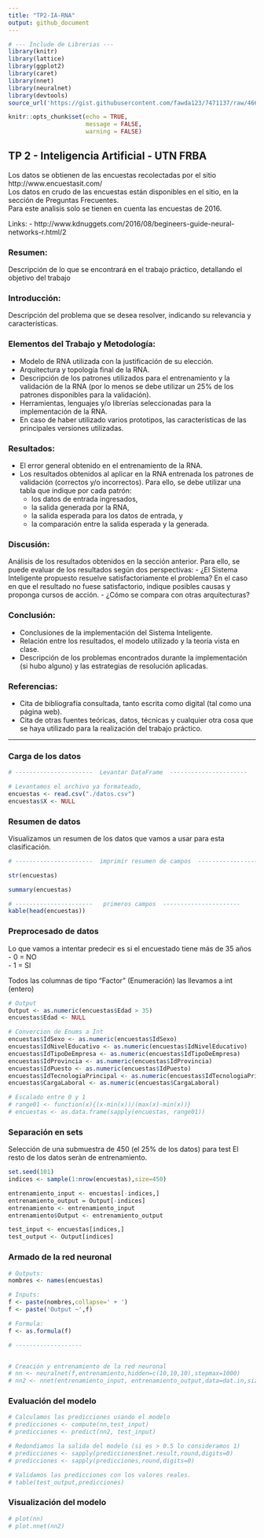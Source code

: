 ```yaml
---
title: "TP2-IA-RNA"
output: github_document
---
```


```r

# --- Include de Librerias --- 
library(knitr)
library(lattice)
library(ggplot2)
library(caret)
library(nnet)
library(neuralnet)
library(devtools)
source_url('https://gist.githubusercontent.com/fawda123/7471137/raw/466c1474d0a505ff044412703516c34f1a4684a5/nnet_plot_update.r')

knitr::opts_chunk$set(echo = TRUE,
                      message = FALSE,
                      warning = FALSE)


```

## TP 2 - Inteligencia Artificial - UTN FRBA


Los datos se obtienen de las encuestas recolectadas por el sitio http://www.encuestasit.com/  
Los datos en crudo de las encuestas están disponibles en el sitio, en la sección de Preguntas Frecuentes.  
Para este analisis solo se tienen en cuenta las encuestas de 2016.  

Links:
 - http://www.kdnuggets.com/2016/08/begineers-guide-neural-networks-r.html/2

### Resumen:
Descripción de lo que se encontrará en el trabajo práctico, detallando el objetivo del trabajo  

### Introducción:
Descripción del problema que se desea resolver, indicando su relevancia y características.

### Elementos del Trabajo y Metodología:

- Modelo de RNA utilizada con la justificación de su elección.
- Arquitectura y topología final de la RNA.
- Descripción de los patrones utilizados para el entrenamiento y la validación de la RNA (por lo menos se debe utilizar un 25% de los patrones disponibles para la validación).
- Herramientas, lenguajes y/o librerías seleccionadas para la implementación de la RNA.
- En caso de haber utilizado varios prototipos, las características de las principales versiones utilizadas.

### Resultados:

- El error general obtenido en el entrenamiento de la RNA.
- Los resultados obtenidos al aplicar en la RNA entrenada los patrones de validación (correctos y/o incorrectos). Para ello, se debe utilizar una tabla que indique por cada patrón:
  - los datos de entrada ingresados,
  - la salida generada por la RNA,
  - la salida esperada para los datos de entrada, y 
  - la comparación entre la salida esperada y la generada.

### Discusión:
Análisis de los resultados obtenidos en la sección anterior. Para ello, se puede
evaluar de los resultados según dos perspectivas:
 - ¿El Sistema Inteligente propuesto resuelve satisfactoriamente el problema? En el caso en que el resultado no fuese satisfactorio, indique posibles causas y proponga cursos de acción.
 - ¿Cómo se compara con otras arquitecturas?


### Conclusión:
 - Conclusiones de la implementación del Sistema Inteligente.
 - Relación entre los resultados, el modelo utilizado y la teoría vista en clase.
 - Descripción de los problemas encontrados durante la implementación (si hubo alguno) y las estrategias de resolución aplicadas.


### Referencias:
 - Cita de bibliografía consultada, tanto escrita como digital (tal como una página web).
 - Cita de otras fuentes teóricas, datos, técnicas y cualquier otra cosa que se haya utilizado para la realización del trabajo práctico.
 
 
***

### Carga de los datos  

```r
# ----------------------  Levantar DataFrame  ----------------------

# Levantamos el archivo ya formateado,
encuestas <- read.csv("./datos.csv")
encuestas$X <- NULL

```

### Resumen de datos

Visualizamos un resumen de los datos que vamos a usar para esta clasificación.

```r
# ----------------------  imprimir resumen de campos  ----------------------

str(encuestas)

summary(encuestas)

# ----------------------   primeros campos  ---------------------- 
kable(head(encuestas))

```

### Preprocesado de datos

Lo que vamos a intentar predecir es si el encuestado tiene más de 35 años  
 - 0 = NO  
 - 1 = SI  
 
Todos las columnas de tipo "Factor" (Enumeración) las llevamos a int (entero)

```r

# Output
Output <- as.numeric(encuestas$Edad > 35)
encuestas$Edad <- NULL

# Convercion de Enums a Int
encuestas$IdSexo <- as.numeric(encuestas$IdSexo)
encuestas$IdNivelEducativo <- as.numeric(encuestas$IdNivelEducativo)
encuestas$IdTipoDeEmpresa <- as.numeric(encuestas$IdTipoDeEmpresa)
encuestas$IdProvincia <- as.numeric(encuestas$IdProvincia)
encuestas$IdPuesto <- as.numeric(encuestas$IdPuesto)
encuestas$IdTecnologiaPrincipal <- as.numeric(encuestas$IdTecnologiaPrincipal)
encuestas$CargaLaboral <- as.numeric(encuestas$CargaLaboral)

# Escalado entre 0 y 1
# range01 <- function(x){(x-min(x))/(max(x)-min(x))}
# encuestas <- as.data.frame(sapply(encuestas, range01)) 

```

### Separación en sets

Selección de una submuestra de 450 (el 25% de los datos) para test
El resto de los datos seràn de entrenamiento.

```r

set.seed(101)
indices <- sample(1:nrow(encuestas),size=450)

entrenamiento_input <- encuestas[-indices,]
entrenamiento_output = Output[-indices]
entrenamiento <- entrenamiento_input
entrenamiento$Output <- entrenamiento_output

test_input <- encuestas[indices,]
test_output <- Output[indices]

```

### Armado de la red neuronal

```r

# Outputs:
nombres <- names(encuestas)

# Inputs:
f <- paste(nombres,collapse=' + ')
f <- paste('Output ~',f)

# Formula:
f <- as.formula(f)

# -------------------


# Creación y entrenamiento de la red neuronal
# nn <- neuralnet(f,entrenamiento,hidden=c(10,10,10),stepmax=1000)
# nn2 <- nnet(entrenamiento_input, entrenamiento_output,data=dat.in,size=10, maxit=10000, decay=0.001, reltol=FALSE)

```
### Evaluación del modelo

```r

# Calculamos las predicciones usando el modelo
# predicciones <- compute(nn,test_input)
# predicciones <- predict(nn2, test_input)

# Redondiamos la salida del modelo (si es > 0.5 lo consideramos 1)
# predicciones <- sapply(predicciones$net.result,round,digits=0)
# predicciones <- sapply(predicciones,round,digits=0)

# Validamos las predicciones con los valores reales.
# table(test_output,predicciones)

```

### Visualización del modelo

```r

# plot(nn)
# plot.nnet(nn2)

```
